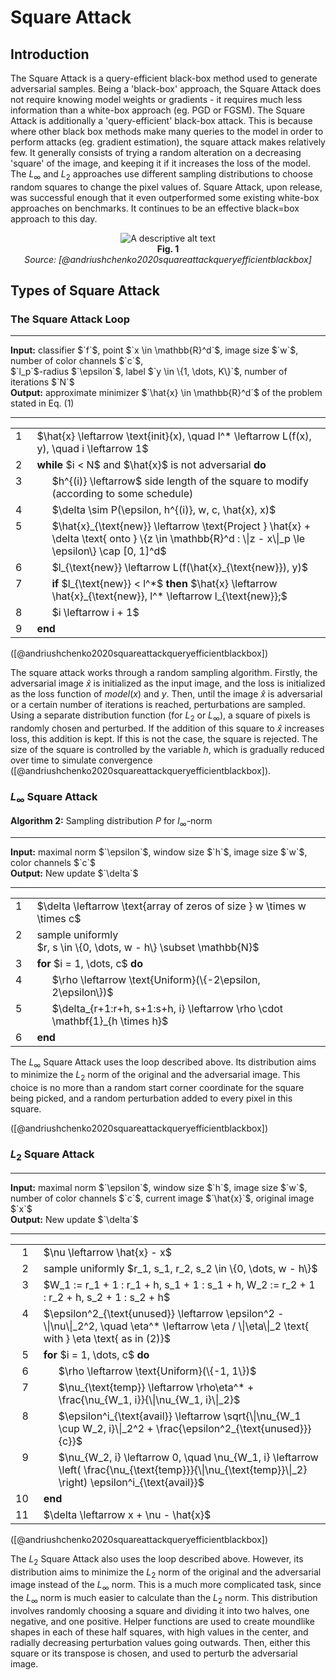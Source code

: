 # Square Attack

## Introduction
The Square Attack is a query-efficient black-box method used to generate adversarial samples. Being a 'black-box' approach, the Square Attack does not require knowing model weights or gradients - it requires much less information than a white-box approach (eg. PGD or FGSM). The Square Attack is additionally a 'query-efficient' black-box attack. This is because where other black box methods make many queries to the model in order to perform attacks (eg. gradient estimation), the square attack makes relatively few.  It generally consists of trying a random alteration on a decreasing 'square' of the image, and keeping it if it increases the loss of the model. The $` L_\infty `$ and $` L_2 `$ approaches use different sampling distributions to choose random squares to change the pixel values of. Square Attack, upon release, was successful enough that it even outperformed some existing white-box approaches on benchmarks. It continues to be an effective black=box approach to this day. 

<p align="center">
  <img src="/images/traffic.png" alt="A descriptive alt text" />
  <br />
  <b>Fig. 1</b>
  <br />
  <em>Source: [@andriushchenko2020squareattackqueryefficientblackbox]</em>
</p>


## Types of Square Attack

### The Square Attack Loop


<hr>
<strong>Input:</strong> classifier $`f`$, point $`x \in \mathbb{R}^d`$, image size $`w`$, number of color channels $`c`$,<br>
$`l_p`$-radius $`\epsilon`$, label $`y \in \{1, \dots, K\}`$, number of iterations $`N`$<br>
<strong>Output:</strong> approximate minimizer $`\hat{x} \in \mathbb{R}^d`$ of the problem stated in Eq. (1)
<hr>

<table align='center'>
  <tr>
    <td style="vertical-align: top; text-align: right; padding-right: 1em; user-select: none;">1</td>
    <td>$\hat{x} \leftarrow \text{init}(x), \quad l^* \leftarrow L(f(x), y), \quad i \leftarrow 1$</td>
  </tr>
  <tr>
    <td style="vertical-align: top; text-align: right; padding-right: 1em; user-select: none;">2</td>
    <td><b>while</b> $i < N$ and $\hat{x}$ is not adversarial <b>do</b></td>
  </tr>
  <tr>
    <td style="vertical-align: top; text-align: right; padding-right: 1em; user-select: none;">3</td>
    <td style="padding-left: 2em;">$h^{(i)} \leftarrow$ side length of the square to modify (according to some schedule)</td>
  </tr>
  <tr>
    <td style="vertical-align: top; text-align: right; padding-right: 1em; user-select: none;">4</td>
    <td style="padding-left: 2em;">$\delta \sim P(\epsilon, h^{(i)}, w, c, \hat{x}, x)$</td>
  </tr>
  <tr>
    <td style="vertical-align: top; text-align: right; padding-right: 1em; user-select: none;">5</td>
    <td style="padding-left: 2em;">$\hat{x}_{\text{new}} \leftarrow \text{Project } \hat{x} + \delta \text{ onto } \{z \in \mathbb{R}^d : \|z - x\|_p \le \epsilon\} \cap [0, 1]^d$</td>
  </tr>
  <tr>
    <td style="vertical-align: top; text-align: right; padding-right: 1em; user-select: none;">6</td>
    <td style="padding-left: 2em;">$l_{\text{new}} \leftarrow L(f(\hat{x}_{\text{new}}), y)$</td>
  </tr>
  <tr>
    <td style="vertical-align: top; text-align: right; padding-right: 1em; user-select: none;">7</td>
    <td style="padding-left: 2em;"><b>if</b> $l_{\text{new}} < l^*$ <b>then</b> $\hat{x} \leftarrow \hat{x}_{\text{new}}, l^* \leftarrow l_{\text{new}};$</td>
  </tr>
  <tr>
    <td style="vertical-align: top; text-align: right; padding-right: 1em; user-select: none;">8</td>
    <td style="padding-left: 2em;">$i \leftarrow i + 1$</td>
  </tr>
  <tr>
    <td style="vertical-align: top; text-align: right; padding-right: 1em; user-select: none;">9</td>
    <td><b>end</b></td>
  </tr>
</table>

([@andriushchenko2020squareattackqueryefficientblackbox])

The square attack works through a random sampling algorithm. Firstly, the adversarial image $`\hat{x}`$  is initialized as the input image, and the loss is initialized as the loss function of $`model(x)`$ and $`y`$. Then, until the image $`\hat{x}`$ is adversarial or a certain number of iterations is reached, perturbations are sampled. Using a separate distribution function (for $`L_2`$ or $`L_\infty`$), a square of pixels is randomly chosen and perturbed. If the addition of this square to $`\hat{x}`$ increases loss, this addition is kept. If this is not the case, the square is rejected. The size of the square is controlled by the variable $`h`$, which is gradually reduced over time to simulate convergence ([@andriushchenko2020squareattackqueryefficientblackbox]).


### $`L_\infty`$ Square Attack


<strong>Algorithm 2:</strong> Sampling distribution $`P`$ for $`l_\infty`$-norm
<hr>
<strong>Input:</strong> maximal norm $`\epsilon`$, window size $`h`$, image size $`w`$, color channels $`c`$<br>
<strong>Output:</strong> New update $`\delta`$
<hr>

<table align='center'>
  <tr>
    <td style="vertical-align: top; text-align: right; padding-right: 1em; user-select: none;">1</td>
    <td>$\delta \leftarrow \text{array of zeros of size } w \times w \times c$</td>
  </tr>
  <tr>
    <td style="vertical-align: top; text-align: right; padding-right: 1em; user-select: none;">2</td>
    <td>sample uniformly<br>$r, s \in \{0, \dots, w - h\} \subset \mathbb{N}$</td>
  </tr>
  <tr>
    <td style="vertical-align: top; text-align: right; padding-right: 1em; user-select: none;">3</td>
    <td><b>for</b> $i = 1, \dots, c$ <b>do</b></td>
  </tr>
  <tr>
    <td style="vertical-align: top; text-align: right; padding-right: 1em; user-select: none;">4</td>
    <td style="padding-left: 2em;">$\rho \leftarrow \text{Uniform}(\{-2\epsilon, 2\epsilon\})$</td>
  </tr>
  <tr>
    <td style="vertical-align: top; text-align: right; padding-right: 1em; user-select: none;">5</td>
    <td style="padding-left: 2em;">$\delta_{r+1:r+h, s+1:s+h, i} \leftarrow \rho \cdot \mathbf{1}_{h \times h}$</td>
  </tr>
  <tr>
    <td style="vertical-align: top; text-align: right; padding-right: 1em; user-select: none;">6</td>
    <td><b>end</b></td>
  </tr>
</table>

The $`L_\infty`$ Square Attack uses the loop described above. Its distribution aims to minimize the $`L_2`$ norm of the original and the adversarial image. This choice is no more than a random start corner coordinate for the square being picked, and a random perturbation added to every pixel in this square.

([@andriushchenko2020squareattackqueryefficientblackbox])


### $`L_2`$ Square Attack

<hr>
<strong>Input:</strong> maximal norm $`\epsilon`$, window size $`h`$, image size $`w`$, number of color channels $`c`$, current image $`\hat{x}`$, original image $`x`$<br>
<strong>Output:</strong> New update $`\delta`$
<hr>

<table align='center'>
  <tr>
    <td style="vertical-align: top; text-align: right; padding-right: 1em; user-select: none;">1</td>
    <td>$\nu \leftarrow \hat{x} - x$</td>
  </tr>
  <tr>
    <td style="vertical-align: top; text-align: right; padding-right: 1em; user-select: none;">2</td>
    <td>sample uniformly $r_1, s_1, r_2, s_2 \in \{0, \dots, w - h\}$</td>
  </tr>
  <tr>
    <td style="vertical-align: top; text-align: right; padding-right: 1em; user-select: none;">3</td>
    <td>$W_1 := r_1 + 1 : r_1 + h, s_1 + 1 : s_1 + h, W_2 := r_2 + 1 : r_2 + h, s_2 + 1 : s_2 + h$</td>
  </tr>
  <tr>
    <td style="vertical-align: top; text-align: right; padding-right: 1em; user-select: none;">4</td>
    <td>$\epsilon^2_{\text{unused}} \leftarrow \epsilon^2 - \|\nu\|_2^2, \quad \eta^* \leftarrow \eta / \|\eta\|_2 \text{ with } \eta \text{ as in (2)}$</td>
  </tr>
  <tr>
    <td style="vertical-align: top; text-align: right; padding-right: 1em; user-select: none;">5</td>
    <td><b>for</b> $i = 1, \dots, c$ <b>do</b></td>
  </tr>
  <tr>
    <td style="vertical-align: top; text-align: right; padding-right: 1em; user-select: none;">6</td>
    <td style="padding-left: 2em;">$\rho \leftarrow \text{Uniform}(\{-1, 1\})$</td>
  </tr>
  <tr>
    <td style="vertical-align: top; text-align: right; padding-right: 1em; user-select: none;">7</td>
    <td style="padding-left: 2em;">$\nu_{\text{temp}} \leftarrow \rho\eta^* + \frac{\nu_{W_1, i}}{\|\nu_{W_1, i}\|_2}$</td>
  </tr>
  <tr>
    <td style="vertical-align: top; text-align: right; padding-right: 1em; user-select: none;">8</td>
    <td style="padding-left: 2em;">$\epsilon^i_{\text{avail}} \leftarrow \sqrt{\|\nu_{W_1 \cup W_2, i}\|_2^2 + \frac{\epsilon^2_{\text{unused}}}{c}}$</td>
  </tr>
  <tr>
    <td style="vertical-align: top; text-align: right; padding-right: 1em; user-select: none;">9</td>
    <td style="padding-left: 2em;">$\nu_{W_2, i} \leftarrow 0, \quad \nu_{W_1, i} \leftarrow \left( \frac{\nu_{\text{temp}}}{\|\nu_{\text{temp}}\|_2} \right) \epsilon^i_{\text{avail}}$</td>
  </tr>
  <tr>
    <td style="vertical-align: top; text-align: right; padding-right: 1em; user-select: none;">10</td>
    <td><b>end</b></td>
  </tr>
  <tr>
    <td style="vertical-align: top; text-align: right; padding-right: 1em; user-select: none;">11</td>
    <td>$\delta \leftarrow x + \nu - \hat{x}$</td>
  </tr>
</table>

([@andriushchenko2020squareattackqueryefficientblackbox])

The $`L_2`$ Square Attack also uses the loop described above. However, its distribution aims to minimize the  $`L_2`$ norm of the original and the adversarial image instead of the  $`L_\infty`$ norm. This is a much more complicated task, since the  $`L_\infty`$ norm is much easier to calculate than the  $`L_2`$ norm. This distribution involves randomly choosing a square and dividing it into two halves, one negative, and one positive. Helper functions are used to create moundlike shapes in each of these half squares, with high values in the center, and radially decreasing perturbation values going outwards. Then, either this square or its transpose is chosen, and used to perturb the adversarial image. 